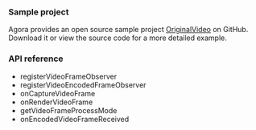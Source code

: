 <PlatformWrapper platform="windows">

### Sample project

Agora provides an open source sample project [OriginalVideo](https://github.com/AgoraIO/API-Examples/tree/main/windows/APIExample/APIExample/Advanced/OriginalVideo) on GitHub. Download it or view the source code for a more detailed example.

### API reference

- <Link to="{{global.API_REF_WINDOWS_ROOT_CPP}}/class_irtcengine.html#api_imediaengine_registervideoframeobserver">registerVideoFrameObserver</Link>
- <Link to="{{global.API_REF_WINDOWS_ROOT_CPP}}/class_irtcengine.html#api_imediaengine_registervideoencodedframeobserver">registerVideoEncodedFrameObserver</Link>
- <Link to="{{global.API_REF_WINDOWS_ROOT_CPP}}/class_ivideoframeobserver.html#callback_ivideoframeobserver_oncapturevideoframe">onCaptureVideoFrame</Link>
- <Link to="{{global.API_REF_WINDOWS_ROOT_CPP}}/class_ivideoframeobserver.html#callback_ivideoframeobserver_onrendervideoframe">onRenderVideoFrame</Link>
- <Link to="{{global.API_REF_WINDOWS_ROOT_CPP}}/class_ivideoframeobserver.html#callback_ivideoframeobserver_getvideoframeprocessmode">getVideoFrameProcessMode</Link>
- <Link to="{{global.API_REF_WINDOWS_ROOT_CPP}}/class_ivideoencodedframeobserver.html#callback_ivideoencodedframeobserver_onencodedvideoframereceived">onEncodedVideoFrameReceived</Link>

</PlatformWrapper>